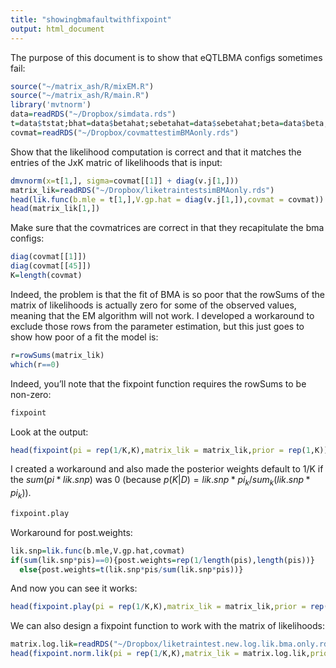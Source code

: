 ```yaml
---
title: "showingbmafaultwithfixpoint"
output: html_document
---
```


The purpose of this document is to show that eQTLBMA configs sometimes fail:

```r
source("~/matrix_ash/R/mixEM.R")
source("~/matrix_ash/R/main.R")
library('mvtnorm')
data=readRDS("~/Dropbox/simdata.rds")
t=data$tstat;bhat=data$betahat;sebetahat=data$sebetahat;beta=data$beta;v.j=matrix(rep(1,ncol(t)*nrow(t)),ncol=ncol(t),nrow=nrow(t))
covmat=readRDS("~/Dropbox/covmattestimBMAonly.rds")
```
Show that the likelihood computation is correct and that it matches the entries of the JxK matric of likelihoods that is input:
```r
dmvnorm(x=t[1,], sigma=covmat[[1]] + diag(v.j[1,]))
matrix_lik=readRDS("~/Dropbox/liketraintestsimBMAonly.rds")
head(lik.func(b.mle = t[1,],V.gp.hat = diag(v.j[1,]),covmat = covmat))
head(matrix_lik[1,])
```
Make sure that the covmatrices are correct in that they recapitulate the bma configs:

```r

diag(covmat[[1]])
diag(covmat[[45]])
K=length(covmat)
```
Indeed, the problem is that the fit of BMA is so poor that the rowSums of the matrix of likelihoods is actually zero for some of the observed values, meaning that the EM algorithm will not work. I developed a workaround to exclude those rows from the parameter estimation, but this just goes to show how poor of a fit the model is:

```r
r=rowSums(matrix_lik)
which(r==0)
```

Indeed, you'll note that the fixpoint function requires the rowSums to be non-zero:
```r
fixpoint
```

Look at the output:
```r
head(fixpoint(pi = rep(1/K,K),matrix_lik = matrix_lik,prior = rep(1,K)))
```

I created a workaround and also made the posterior weights default to 1/K if the $sum(pi*lik.snp)$ was 0 (because $p(K|D)=lik.snp*pi_k/sum_k(lik.snp*pi_k$)).

```r
fixpoint.play
```
Workaround for post.weights:
```r
lik.snp=lik.func(b.mle,V.gp.hat,covmat)
if(sum(lik.snp*pis)==0){post.weights=rep(1/length(pis),length(pis))}
  else{post.weights=t(lik.snp*pis/sum(lik.snp*pis))}
```



And now you can see it works:
```r
head(fixpoint.play(pi = rep(1/K,K),matrix_lik = matrix_lik,prior = rep(1,K)))
```

We can also design a fixpoint function to work with the matrix of likelihoods:

```r
matrix.log.lik=readRDS("~/Dropbox/liketraintest.new.log.lik.bma.only.rds")
head(fixpoint.norm.lik(pi = rep(1/K,K),matrix_lik = matrix.log.lik,prior = rep(1,K)))
```
